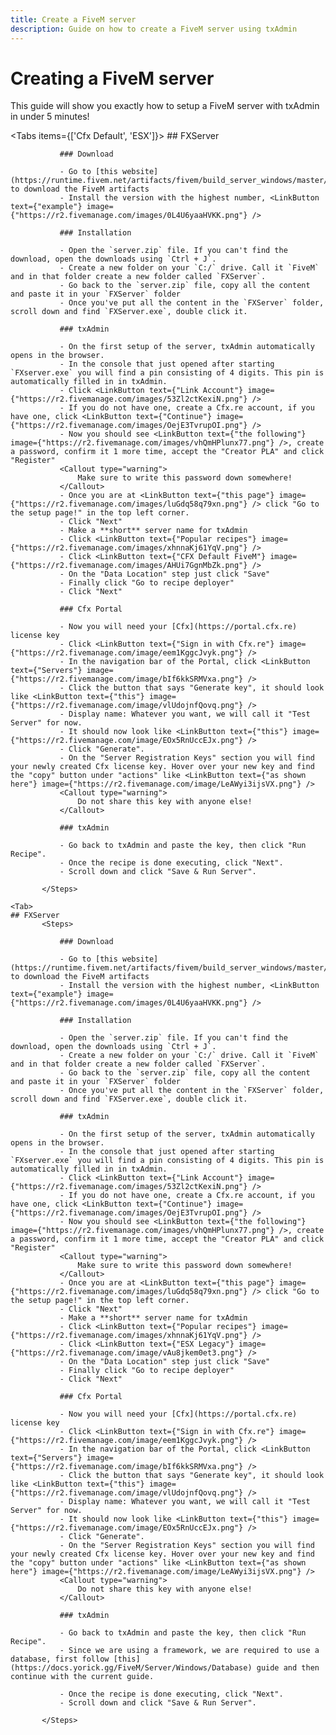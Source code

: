 ```yaml
---
title: Create a FiveM server
description: Guide on how to create a FiveM server using txAdmin
---
```



# Creating a FiveM server

This guide will show you exactly how to setup a FiveM server with txAdmin in under 5 minutes!

<Tabs items={['Cfx Default', 'ESX']}>
        <Tab>
    ## FXServer
           <Steps>

               ### Download

               - Go to [this website](https://runtime.fivem.net/artifacts/fivem/build_server_windows/master/) to download the FiveM artifacts
               - Install the version with the highest number, <LinkButton text={"example"} image={"https://r2.fivemanage.com/images/0L4U6yaaHVKK.png"} />

               ### Installation

               - Open the `server.zip` file. If you can't find the download, open the downloads using `Ctrl + J`.
               - Create a new folder on your `C:/` drive. Call it `FiveM` and in that folder create a new folder called `FXServer`.
               - Go back to the `server.zip` file, copy all the content and paste it in your `FXServer` folder
               - Once you've put all the content in the `FXServer` folder, scroll down and find `FXServer.exe`, double click it.

               ### txAdmin

               - On the first setup of the server, txAdmin automatically opens in the browser.
               - In the console that just opened after starting `FXserver.exe` you will find a pin consisting of 4 digits. This pin is automatically filled in in txAdmin.
               - Click <LinkButton text={"Link Account"} image={"https://r2.fivemanage.com/images/53Zl2ctKexiN.png"} />
               - If you do not have one, create a Cfx.re account, if you have one, click <LinkButton text={"Continue"} image={"https://r2.fivemanage.com/images/OejE3TvrupOI.png"} />
               - Now you should see <LinkButton text={"the following"} image={"https://r2.fivemanage.com/images/vhQmHPlunx77.png"} />, create a password, confirm it 1 more time, accept the "Creator PLA" and click "Register"
               <Callout type="warning">
                   Make sure to write this password down somewhere!
               </Callout>
               - Once you are at <LinkButton text={"this page"} image={"https://r2.fivemanage.com/images/luGdq58q79xn.png"} /> click "Go to the setup page!" in the top left corner.
               - Click "Next"
               - Make a **short** server name for txAdmin
               - Click <LinkButton text={"Popular recipes"} image={"https://r2.fivemanage.com/images/xhnnaKj61YqV.png"} />
               - Click <LinkButton text={"CFX Default FiveM"} image={"https://r2.fivemanage.com/images/AHUi7GgnMbZk.png"} />
               - On the "Data Location" step just click "Save"
               - Finally click "Go to recipe deployer"
               - Click "Next"

               ### Cfx Portal

               - Now you will need your [Cfx](https://portal.cfx.re) license key
               - Click <LinkButton text={"Sign in with Cfx.re"} image={"https://r2.fivemanage.com/image/eem1KggcJvyk.png"} />
               - In the navigation bar of the Portal, click <LinkButton text={"Servers"} image={"https://r2.fivemanage.com/image/bIf6kkSRMVxa.png"} />
               - Click the button that says "Generate key", it should look like <LinkButton text={"this"} image={"https://r2.fivemanage.com/image/vlUdojnfQovq.png"} />
               - Display name: Whatever you want, we will call it "Test Server" for now.
               - It should now look like <LinkButton text={"this"} image={"https://r2.fivemanage.com/image/EOx5RnUccEJx.png"} />
               - Click "Generate".
               - On the "Server Registration Keys" section you will find your newly created Cfx license key. Hover over your new key and find the "copy" button under "actions" like <LinkButton text={"as shown here"} image={"https://r2.fivemanage.com/image/LeAWyi3ijsVX.png"} />
               <Callout type="warning">
                   Do not share this key with anyone else!
               </Callout>

               ### txAdmin

               - Go back to txAdmin and paste the key, then click "Run Recipe".
               - Once the recipe is done executing, click "Next".
               - Scroll down and click "Save & Run Server".

           </Steps>
   </Tab>


    <Tab>
    ## FXServer
           <Steps>

               ### Download

               - Go to [this website](https://runtime.fivem.net/artifacts/fivem/build_server_windows/master/) to download the FiveM artifacts
               - Install the version with the highest number, <LinkButton text={"example"} image={"https://r2.fivemanage.com/images/0L4U6yaaHVKK.png"} />

               ### Installation

               - Open the `server.zip` file. If you can't find the download, open the downloads using `Ctrl + J`.
               - Create a new folder on your `C:/` drive. Call it `FiveM` and in that folder create a new folder called `FXServer`.
               - Go back to the `server.zip` file, copy all the content and paste it in your `FXServer` folder
               - Once you've put all the content in the `FXServer` folder, scroll down and find `FXServer.exe`, double click it.

               ### txAdmin

               - On the first setup of the server, txAdmin automatically opens in the browser.
               - In the console that just opened after starting `FXserver.exe` you will find a pin consisting of 4 digits. This pin is automatically filled in in txAdmin.
               - Click <LinkButton text={"Link Account"} image={"https://r2.fivemanage.com/images/53Zl2ctKexiN.png"} />
               - If you do not have one, create a Cfx.re account, if you have one, click <LinkButton text={"Continue"} image={"https://r2.fivemanage.com/images/OejE3TvrupOI.png"} />
               - Now you should see <LinkButton text={"the following"} image={"https://r2.fivemanage.com/images/vhQmHPlunx77.png"} />, create a password, confirm it 1 more time, accept the "Creator PLA" and click "Register"
               <Callout type="warning">
                   Make sure to write this password down somewhere!
               </Callout>
               - Once you are at <LinkButton text={"this page"} image={"https://r2.fivemanage.com/images/luGdq58q79xn.png"} /> click "Go to the setup page!" in the top left corner.
               - Click "Next"
               - Make a **short** server name for txAdmin
               - Click <LinkButton text={"Popular recipes"} image={"https://r2.fivemanage.com/images/xhnnaKj61YqV.png"} />
               - Click <LinkButton text={"ESX Legacy"} image={"https://r2.fivemanage.com/image/vAu8jkem0et3.png"} />
               - On the "Data Location" step just click "Save"
               - Finally click "Go to recipe deployer"
               - Click "Next"

               ### Cfx Portal

               - Now you will need your [Cfx](https://portal.cfx.re) license key
               - Click <LinkButton text={"Sign in with Cfx.re"} image={"https://r2.fivemanage.com/image/eem1KggcJvyk.png"} />
               - In the navigation bar of the Portal, click <LinkButton text={"Servers"} image={"https://r2.fivemanage.com/image/bIf6kkSRMVxa.png"} />
               - Click the button that says "Generate key", it should look like <LinkButton text={"this"} image={"https://r2.fivemanage.com/image/vlUdojnfQovq.png"} />
               - Display name: Whatever you want, we will call it "Test Server" for now.
               - It should now look like <LinkButton text={"this"} image={"https://r2.fivemanage.com/image/EOx5RnUccEJx.png"} />
               - Click "Generate".
               - On the "Server Registration Keys" section you will find your newly created Cfx license key. Hover over your new key and find the "copy" button under "actions" like <LinkButton text={"as shown here"} image={"https://r2.fivemanage.com/image/LeAWyi3ijsVX.png"} />
               <Callout type="warning">
                   Do not share this key with anyone else!
               </Callout>

               ### txAdmin

               - Go back to txAdmin and paste the key, then click "Run Recipe".
               - Since we are using a framework, we are required to use a database, first follow [this](https://docs.yorick.gg/FiveM/Server/Windows/Database) guide and then continue with the current guide.
            
               - Once the recipe is done executing, click "Next".
               - Scroll down and click "Save & Run Server".

           </Steps>
   </Tab> 

</Tabs>


